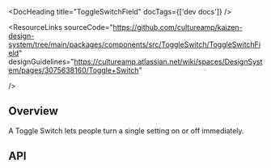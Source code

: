 
<Meta of={ToggleSwitchFieldStories} />

<DocHeading title="ToggleSwitchField" docTags={['dev docs']} />

<ResourceLinks
  sourceCode="https://github.com/cultureamp/kaizen-design-system/tree/main/packages/components/src/ToggleSwitch/ToggleSwitchField"
  designGuidelines="https://cultureamp.atlassian.net/wiki/spaces/DesignSystem/pages/3075638160/Toggle+Switch"

/>

<KAIOInstallation exportNames="ToggleSwitchField" />

## Overview

A Toggle Switch lets people turn a single setting on or off immediately.

<Canvas of={ToggleSwitchFieldStories.Playground} />
<Controls of={ToggleSwitchFieldStories.Playground} />

## API

<DocsStory of={ToggleSwitchFieldStories.Reversed} />
